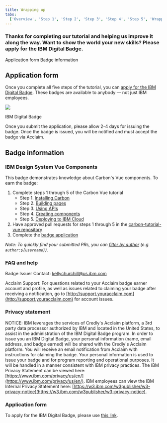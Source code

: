 ```yaml
---
title: Wrapping up
tabs:
  ['Overview', 'Step 1', 'Step 2', 'Step 3', 'Step 4', 'Step 5', 'Wrapping up']
---
```


### Thanks for completing our tutorial and helping us improve it along the way. Want to show the world your new skills? Please apply for the IBM Digital Badge.

<AnchorLinks>

<AnchorLink>Application form</AnchorLink>
<AnchorLink>Badge information</AnchorLink>

</AnchorLinks>

## Application form

Once you complete all five steps of the tutorial, you can [apply for the IBM Digital Badge](https://www.surveygizmo.com/s3/5215482/IBM-Carbon-Design-System-Developer-Essentials-Vue-v2). These badges are available to anybody — not just IBM employees.

<Row>
<Column colLg={8}>

![](/images/carbon-badge-vue.png)

<Caption>IBM Digital Badge</Caption>

</Column>
</Row>

Once you submit the application, please allow 2-4 days for issuing the badge. Once the badge is issued, you will be notified and must accept the badge via Acclaim.

## Badge information

### IBM Design System Vue Components

This badge demonstrates knowledge about Carbon's Vue components. To earn the badge:

1. Complete steps 1 through 5 of the Carbon Vue tutorial
   - Step 1. [Installing Carbon](/tutorial/vue/step-1)
   - Step 2. [Building pages](/tutorial/vue/step-2)
   - Step 3. [Using APIs](/tutorial/vue/step-3)
   - Step 4. [Creating components](/tutorial/vue/step-4)
   - Step 5. [Deploying to IBM Cloud](/tutorial/vue/step-5)
2. Have approved pull requests for steps 1 through 5 in the [carbon-tutorial-vue repository](https://github.com/carbon-design-system/carbon-tutorial-vue)
3. Complete the [badge application](https://www.surveygizmo.com/s3/5215482/IBM-Carbon-Design-System-Developer-Essentials-Vue-v2)

_Note: To quickly find your submitted PRs, you can [filter by author](https://github.com/carbon-design-system/carbon-tutorial-vue/pulls?utf8=%E2%9C%93&q=author%3Ausername) (e.g. _`author:${username}`_)._

### FAQ and help

Badge Issuer Contact: kellychurchill@us.ibm.com

Acclaim Support: For questions related to your Acclaim badge earner account and profile, as well as issues related to claiming your badge after receiving a notification, go to [http://support.youracclaim.com](http://support.youracclaim.com) for account issues.

### Privacy statement

NOTICE: IBM leverages the services of Credly's Acclaim platform, a 3rd party data processor authorized by IBM and located in the United States, to assist in the administration of the IBM Digital Badge program. In order to issue you an IBM Digital Badge, your personal information (name, email address, and badge earned) will be shared with the Credly's Acclaim platform. You will receive an email notification from Acclaim with instructions for claiming the badge. Your personal information is used to issue your badge and for program reporting and operational purposes. It will be handled in a manner consistent with IBM privacy practices. The IBM Privacy Statement can be viewed here: [https://www.ibm.com/privacy/us/en/](https://www.ibm.com/privacy/us/en/). IBM employees can view the IBM Internal Privacy Statement here: [https://w3.ibm.com/w3publisher/w3-privacy-notice](https://w3.ibm.com/w3publisher/w3-privacy-notice).

### Application form

To apply for the IBM Digital Badge, please use [this link](https://www.surveygizmo.com/s3/5215482/IBM-Carbon-Design-System-Developer-Essentials-Vue-v2).
